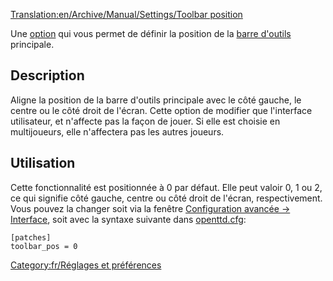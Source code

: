[[Translation:en/Archive/Manual/Settings/Toolbar position]]


Une [[fr/Archive/Manual/Settings/Options avancées|option]] qui vous permet de définir la position de la [[fr/Manual/Interface#Barre d'outils principale|barre d'outils]] principale.

== Description ==
Aligne la position de la barre d'outils principale avec le côté gauche, le centre ou le côté droit de l'écran.
Cette option de modifier que l'interface utilisateur, et n'affecte pas la façon de jouer. Si elle est choisie en multijoueurs, elle n'affectera pas les autres joueurs.

== Utilisation ==
Cette fonctionnalité est positionnée à 0 par défaut. Elle peut valoir 0, 1 ou 2, ce qui signifie côté gauche, centre ou côté droit de l'écran, respectivement. Vous pouvez la changer soit via la fenêtre [[fr/Archive/Manual/Settings/Options avancées/Interface#Position de la barre d'outils principale|Configuration avancée -> Interface]], soit avec la syntaxe suivante dans [[fr/Archive/Manual/Settings/Openttd.cfg|openttd.cfg]]:
<pre>[patches]
toolbar_pos = 0</pre>


[[Category:fr/Réglages et préférences]]